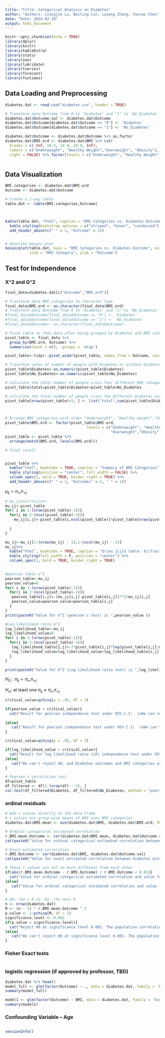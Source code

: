 ```yaml
---
title: "Title: Categorical Analysis on Diabetes"
author: "Authors: Liangjie Lu, Weiting Lin, Luyang Zhang, Yaocao Chen"
date: "Date: 2024-02-19"
output: html_document
---
```


```r
knitr::opts_chunk$set(echo = TRUE)
library(dplyr)
library(knitr)
library(kableExtra)
library(stats)
library(zoo)
library(lubridate)
library(tseries)
library(forecast)
library(funtimes)
```

## Data Loading and Preprocessing

```r
diabetes.dat <- read.csv("diabetes.csv", header = TRUE)

# Transform data Outcome from 0 to 'Diabetes' and "1" to 'No_Diabetes'
diabetes.dat$Outcome.val <- diabetes.dat$Outcome
diabetes.dat$Outcome[diabetes.dat$Outcome == "0"] <- 'Diabetes'
diabetes.dat$Outcome[diabetes.dat$Outcome == "1"] <- 'No_Diabetes'

diabetes.dat$Outcome <- diabetes.dat$Outcome %>% as.factor
diabetes.dat$BMI.ord <- diabetes.dat$BMI %>% cut(
  breaks = c(-Inf, 18.5, 24.9, 29.9, Inf),
  labels = c("Underweight", "Healthy Weight","Overweight", "Obesity"),
  right = FALSE) %>% factor(levels = c("Underweight", "Healthy Weight", "Overweight", "Obesity"))



```

## Data Visualization

```r
BMI.categories <- diabetes.dat$BMI.ord
Outcome <- diabetes.dat$Outcome

# Create a 2-way table
table.dat <- table(BMI.categories,Outcome)



kable(table.dat, "html", caption = "BMI Categories vs. Diabetes Outcome") %>%
  kable_styling(bootstrap_options = c("striped", "hover", "condensed"), full_width = F) %>%
  add_header_above(c(" " = 1, "Outcome" = 2))


# Generate mosaic plot
mosaicplot(table.dat, main = "BMI Categories vs. Diabetes Outcome", col = c("lightblue", "salmon"),
           xlab = "BMI Category", ylab = "Outcome")
```

## Test for Independence

### X\^2 and G\^2

```r

final_data=diabetes.dat[c("Outcome","BMI.ord")]

# Transform data BMI_categories to character type
final_data$BMI.ord <- as.character(final_data$BMI.ord)
# Transform data Outcome from 0 to 'Diabetes' and "1" to 'No_Diabetes'
#final_data$Outcome[final_data$Outcome == "0"] <- 'Diabetes'
#final_data$Outcome[final_data$Outcome == "1"] <- 'No_Diabetes'
#final_data$Outcome<- as.character(final_data$Outcome)

# Pivot table to show data after being grouped by Diabetes and BMI categories variables
pivot_table <- final_data %>%
  group_by(BMI.ord, Outcome) %>%
  summarise(Count = n(), .groups = 'drop') 

pivot_table<-tidyr::pivot_wider(pivot_table, names_from = Outcome, values_from = Count)

# Transform vales of number of people with Diabetes or without Diabetes to numeric
pivot_table$Diabetes<-as.numeric(pivot_table$Diabetes)
pivot_table$No_Diabetes<-as.numeric(pivot_table$No_Diabetes)

# Calculate the total number of people cross four different BMI categories
pivot_table$total=pivot_table$Diabetes+pivot_table$No_Diabetes

# Calculate the total number of people cross Two different Diabetes outcomes
pivot_table[nrow(pivot_table)+1, ] <- list("total",sum(pivot_table$Diabetes),sum(pivot_table$No_Diabetes),sum(pivot_table$total))



# Arrange BMI categories with order "Underweight", "Healthy weight","Overweight", "Obesity", "total" to better visulization and understanding
pivot_table$BMI.ord <- factor(pivot_table$BMI.ord, 
                                     levels = c("Underweight", "Healthy Weight",
                                                "Overweight","Obesity","total"))
pivot_table <- pivot_table %>% 
  arrange(match(BMI.ord, levels(BMI.ord)))

# final result 


pivot_table %>%
  kable("html", booktabs = TRUE, caption = "Summary of BMI Categories") %>%
  kable_styling(position = "center", full_width = FALSE) %>%
  column_spec(1, bold = TRUE, border_right = TRUE) %>%
  add_header_above(c(" " = 1, "Outcomes" = 2, " " = 1))

```

$\mu_{ij}=n_{i+}n_{+j}$

```r
# mu_ij=ni+*n+j/n++
mu_ij<-pivot_table
for( i in 1:(nrow(pivot_table)-1)){
  for(j in 2:(ncol(pivot_table)-1)){
    mu_ij[i,j]<-pivot_table[i,ncol(pivot_table)]*pivot_table[nrow(pivot_table),j]/pivot_table[nrow(pivot_table),ncol(pivot_table)]
    
  }
}

mu_ij<-mu_ij[1:(nrow(mu_ij) - 1),1:(ncol(mu_ij) - 1)]
mu_ij%>%
  kable("html", booktabs = TRUE, caption = "$\\mu_{ij}$ table: $\\frac{n_{i+} + n_{+j}}{n_{++}}$") %>%
  kable_styling(full_width = F, position = "center") %>%
  column_spec(1, bold = TRUE, border_right = TRUE)
  
```

```r
#pearson table x^2
pearson_table<-mu_ij
pearson_value=0
for( i in 1:(nrow(pivot_table)-1)){
  for(j in 2:(ncol(pivot_table)-1)){
   pearson_table[i,j]<-(mu_ij[i,j]-pivot_table[i,j])**2/mu_ij[i,j]
   pearson_value=pearson_value+pearson_table[i,j]
  }
}
print(paste0("Value for X^2 (pearson's test) is ",pearson_value ))

#Log-likelihood ratio G^2
log_likelihood_table<-mu_ij
log_likelihood_value=0
for( i in 1:(nrow(pivot_table)-1)){
  for(j in 2:(ncol(pivot_table)-1)){
   log_likelihood_table[i,j]<-2*pivot_table[i,j]*log(pivot_table[i,j]/mu_ij[i,j])
   log_likelihood_value=log_likelihood_value+log_likelihood_table[i,j]
  }
}

print(paste0("Value for G^2 (Log-likelihood ratio test) is ",log_likelihood_value ))


```

$H_0: \pi_{ij}=\pi_{i+} \pi_{+j}$

$H_\alpha:$ at least one $\pi_{ij}\neq\pi_{i+} \pi_{+j}$

```r
critical_value=qchisq(p = .95, df = 3)

if(pearson_value > critical_value){
  cat("Result for pearson independence test under 95% C.I:  \nWe can reject H0. Diabetes outcomes are dependent on and BMI categories!\n")
  
}else{
   cat("Result for pearson independence test under 95% C.I:  \nWe can't reject H0, and Diabetes outcomes and BMI categories are independent!\n")
}
```

```r
critical_value=qchisq(p = .95, df = 3)

if(log_likelihood_value > critical_value){
  cat("Result for log likelihood ratio (LR) independence test under 95% C.I: \nWe can reject H0. Diabetes outcomes are dependent on and BMI categories!\n")
}else{
   cat("We can't reject H0, and Diabetes outcomes and BMI categories are independent!")
}
```

```r
# Pearson's correlation test
df=pivot_table
df_filtered <- df[1:(nrow(df) - 1), ]
cor.test(df_filtered$Diabetes, df_filtered$No_Diabetes, method = "pearson")
```

### ordinal residuals

```r
# Add v values directly to the data frame
# v values are group-wise means of BMI over BMI categories
diabetes.dat$BMI.mean <- ave(diabetes.dat$BMI, diabetes.dat$BMI.ord, FUN = mean)

# Ordinal categorical estimated correlation
r.BMI.mean.Outcome <- cor(diabetes.dat$BMI.mean, diabetes.dat$Outcome.val)
cat(paste0("Value for ordinal categorical estimated correlation between diabetes outcomes and BMI categories is ",r.BMI.mean.Outcome ))

# Exact estimated correlation
r.BMI.Outcome <- cor(diabetes.dat$BMI, diabetes.dat$Outcome.val)
cat(paste0("Value for exact estimated correlation between diabetes outcomes and BMI categories is ",r.BMI.Outcome ))

# These r values are not so much different from each other
if(abs(r.BMI.mean.Outcome - r.BMI.Outcome) / r.BMI.Outcome < 0.01){
  cat("Value for ordinal categorical estimated correlation and value for exact estimated correlation are not so much different from each other.\n")
}else{
   cat("Value for ordinal categorical estimated correlation and value for exact estimated correlation are not the same thing.\n")
}

# H0: rho = 0 vs. H1: rho not= 0
n <- nrow(diabetes.dat)
M <- (n - 1) * r.BMI.mean.Outcome ^ 2
p.value <- 1-pchisq(M, df = 1)
significance.level <- 0.001
if(p.value < significance.level){
  cat("Reject H0 at significance level 0.001. The population correlation between Diabetes outcomes and BMI categories is not 0. Diabetes outcomes are dependent on and BMI categories!\n")
}else{
   cat("We can't reject H0 at significance level 0.001. The population correlation between Diabetes outcomes and BMI categories is 0. Diabetes outcomes and BMI categories are independent!\n")
}
```


### Fisher Exact tests

```r

```

### logistic regression (if approved by professor, TBD)

```r

diabetes.dat %>% head()
model_full <- glm(factor(Outcome) ~ ., data = diabetes.dat, family = 'binomial')
summary(model_full)
```

```r
model1 <- glm(factor(Outcome) ~ BMI, data = diabetes.dat, family = 'binomial')
summary(model1)
```

### Confounding Variable -- Age
```r

```

```r
sessionInfo()
```
